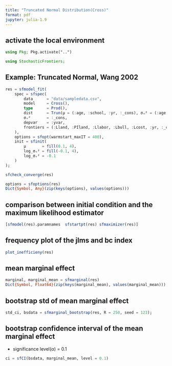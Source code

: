 ```yaml
---
title: "Truncated Normal Distribution(Cross)"
format: pdf
jupyter: julia-1.9
---
```


## activate the local environment
```julia
using Pkg; Pkg.activate("..")

using StochasticFrontiers;
```


## Example: Truncated Normal, Wang 2002
```julia
res = sfmodel_fit(
    spec = sfspec(
        data      = "data/sampledata.csv", 
        model     = Cross(), 
        type      = Prod(), 
        dist      = Trun(μ = (:age, :school, :yr, :_cons), σᵤ² = (:age, :school, :yr, :_cons)),
        σᵥ²       = :_cons, 
        depvar    = :yvar, 
        frontiers = (:Lland, :PIland, :Llabor, :Lbull, :Lcost, :yr, :_cons)
    ),
    options = sfopt(warmstart_maxIT = 400),
    init = sfinit(
        μ       = fill(0.1, 4), 
        log_σᵤ² = fill(-0.1, 4), 
        log_σᵥ² = -0.1
    )
);
```


```julia
sfcheck_converge(res)
```


```julia
options = sfoptions(res)
Dict{Symbol, Any}(zip(keys(options), values(options)))
```


## comparison between initial condition and the maximum likelihood estimator
```julia
[sfmodel(res).paramnames  sfstartpt(res) sfmaximizer(res)]
```

## frequency plot of the jlms and bc index
```julia
plot_inefficieny(res)
```


## mean marginal effect
```julia
marginal, marginal_mean = sfmarginal(res)
Dict{Symbol, Float64}(zip(keys(marginal_mean), values(marginal_mean)))
```


## bootstrap std of mean marginal effect
```julia
std_ci, bsdata = sfmarginal_bootstrap(res, R = 250, seed = 123);
```


## bootstrap confidence interval of the mean marginal effect 
- significance level(α) = 0.1
```julia
ci = sfCI(bsdata, marginal_mean, level = 0.1)
```
